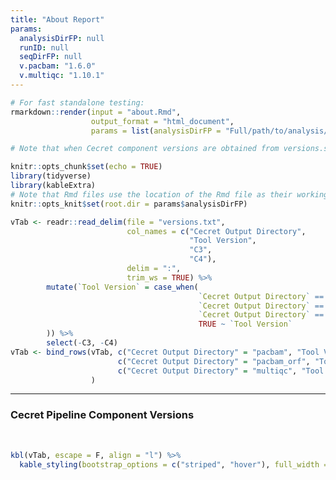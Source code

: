 ```yaml
---
title: "About Report"
params: 
  analysisDirFP: null
  runID: null
  seqDirFP: null
  v.pacbam: "1.6.0"
  v.multiqc: "1.10.1"
---
```


```r
# For fast standalone testing:
rmarkdown::render(input = "about.Rmd", 
                  output_format = "html_document", 
                  params = list(analysisDirFP = "Full/path/to/analysis/directory"))

# Note that when Cecret component versions are obtained from versions.sh, there were difficulties calling other containers from within the R container. Therefore those version numbers are set with params at the top of this script.

```

```r
knitr::opts_chunk$set(echo = TRUE)
library(tidyverse)
library(kableExtra)
# Note that Rmd files use the location of the Rmd file as their working directory during knitting. This causes problems when trying to unambiguously locate external dependencies that aren't in the same directory. Setting working directory below to address.
knitr::opts_knit$set(root.dir = params$analysisDirFP)
```

```r
vTab <- readr::read_delim(file = "versions.txt",
                          col_names = c("Cecret Output Directory", 
                                        "Tool Version", 
                                        "C3", 
                                        "C4"),
                          delim = ":",
                          trim_ws = TRUE) %>%
        mutate(`Tool Version` = case_when(
                                          `Cecret Output Directory` == "bwa" ~ paste(`Tool Version`, C3, sep = " "),
                                          `Cecret Output Directory` == "seqyclean" ~ paste(`Tool Version`, C4, sep = " "),
                                          `Cecret Output Directory` == "vadr" ~ paste(`Tool Version`, str_replace(str_extract(C3, "^.*>>"), " >>", ""), sep = " "),
                                          TRUE ~ `Tool Version`
        )) %>%
        select(-C3, -C4)
vTab <- bind_rows(vTab, c("Cecret Output Directory" = "pacbam", "Tool Version" = params$v.pacbam), 
                        c("Cecret Output Directory" = "pacbam_orf", "Tool Version" = params$v.pacbam),
                        c("Cecret Output Directory" = "multiqc", "Tool Version" = params$v.multiqc)
                  )
```

***

### Cecret Pipeline Component Versions  
<br>
```r
kbl(vTab, escape = F, align = "l") %>% 
  kable_styling(bootstrap_options = c("striped", "hover"), full_width = FALSE, position = "l")
```

